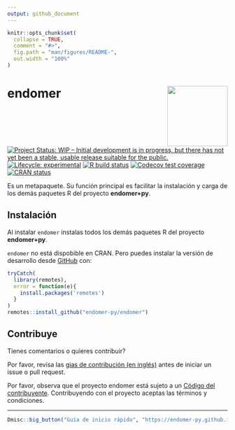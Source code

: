 ```yaml
---
output: github_document
---
```


<!-- README.md is generated from README.Rmd. Please edit that file -->

```r
knitr::opts_chunk$set(
  collapse = TRUE,
  comment = "#>",
  fig.path = "man/figures/README-",
  out.width = "100%"
)
```

# endomer <img src='man/figures/logo.png' align="right" height="138" />

<!-- badges: start -->
[![Project Status: WIP – Initial development is in progress, but there has not yet been a stable, usable release suitable for the public.](https://www.repostatus.org/badges/latest/wip.svg)](https://www.repostatus.org/#wip)
[![Lifecycle: experimental](https://img.shields.io/badge/lifecycle-experimental-orange.svg)](https://www.tidyverse.org/lifecycle/#experimental)
[![R build status](https://github.com/endomer-py/endomer/workflows/R-CMD-check/badge.svg)](https://github.com/endomer-py/endomer/actions)
[![Codecov test coverage](https://codecov.io/gh/endomer-py/endomer/branch/main/graph/badge.svg)](https://codecov.io/gh/endomer-py/endomer?branch=main)
[![CRAN status](https://www.r-pkg.org/badges/version/endomer)](https://CRAN.R-project.org/package=endomer)
<!-- badges: end -->

Es un metapaquete. Su función principal es facilitar la instalación y carga de los demás paquetes R del proyecto **endomer+py**.

## Instalación

Al instalar `endomer` instalas todos los demás paquetes R del proyecto **endomer+py**.

<!-- You can install the released version of endomer from [CRAN](https://CRAN.R-project.org) with: -->

<!-- ``` r -->
<!-- install.packages("endomer") -->
<!-- ``` -->

`endomer` no está dispobible en CRAN. Pero puedes instalar la versión de desarrollo desde [GitHub](https://github.com/) con:

``` r
tryCatch(
  library(remotes),
  error = function(e){
    install.packages('remotes')
  }
)
remotes::install_github("endomer-py/endomer")
```

## Contribuye

Tienes comentarios o quieres contribuir?

Por favor, revisa las [gias de contribución (en inglés)](https://endomer-py.github.io/endomer/CONTRIBUTING.html) antes de iniciar un issue o pull request.

Por favor, observa que el proyecto endomer está sujeto a un [Código del contribuyente](https://contributor-covenant.org/es/version/2/0/CODE_OF_CONDUCT.html). Contribuyendo con el proyecto aceptas las términos y condiciones.



<hr/>

```r
Dmisc::big_button("Guía de inicio rápido", "https://endomer-py.github.io/endomer/articles/endomer.html")
```

